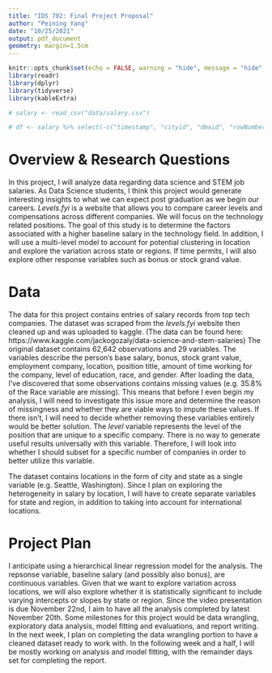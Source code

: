 ```yaml
---
title: "IDS 702: Final Project Proposal"
author: "Peining Yang"
date: "10/25/2021"
output: pdf_document
geometry: margin=1.5cm
---
```


```r
knitr::opts_chunk$set(echo = FALSE, warning = "hide", message = "hide", results = "hide")
library(readr)
library(dplyr)
library(tidyverse)
library(kableExtra)
```

```r
# salary <- read_csv("data/salary.csv")
```

```r
# df <- salary %>% select(-c("timestamp", "cityid", "dmaid", "rowNumber"))
```

# Overview & Research Questions

In this project, I will analyze data regarding data science and STEM job salaries. As Data Science students, I think this project would generate interesting insights to what we can expect post graduation as we begin our careers. _Levels.fyi_ is a website that allows you to compare career levels and compensations across different companies. We will focus on the technology related positions. The goal of this study is to determine the factors associated with a higher baseline salary in the technology field. In addition, I will use a multi-level model to account for potential clustering in location and explore the variation across state or regions. If time permits, I will also explore other response variables such as bonus or stock grand value.

# Data

The data for this project contains entries of salary records from top tech companies. The dataset was scraped from the _levels.fyi_ website then cleaned up and was uploaded to kaggle. 
\newline
(The data can be found here: https://www.kaggle.com/jackogozaly/data-science-and-stem-salaries) 
\newline
The original dataset contains 62,642 observations and 29 variables. The variables describe the person's base salary, bonus, stock grant value, employment company, location, position title, amount of time working for the company, level of education, race, and gender. After loading the data, I've discovered that some observations contains missing values (e.g. 35.8% of the Race variable are missing). This means that before I even begin my analysis, I will need to investigate this issue more and determine the reason of missingness and whether they are viable ways to impute these values. If there isn't, I will need to decide whether removing these variables entirely would be better solution. The _level_ variable represents the level of the position that are unique to a specific company. There is no way to generate useful results universally with this variable. Therefore, I will look into whether I should subset for a specific number of companies in order to better utilize this variable. 

The dataset contains locations in the form of city and state as a single variable (e.g. Seattle, Washington). Since I plan on exploring the heterogeneity in salary by location, I will have to create separate variables for state and region, in addition to taking into account for international locations. 

# Project Plan
I anticipate using a hierarchical linear regression model for the analysis. The repsonse variable, baseline salary (and possibly also bonus), are continuous variables. Given that we want to explore variation across locations, we will also explore whether it is statistically significant to include varying intercepts or slopes by state or region. Since the video presentation is due November 22nd, I aim to have all the analysis completed by latest November 20th. Some milestones for this project would be data wrangling, exploratory data analysis, model fitting and evaluations, and report writing. In the next week, I plan on completing the data wrangling portion to have a cleaned dataset ready to work with. In the following week and a half, I will be mostly working on analysis and model fitting, with the remainder days set for completing the report. 














